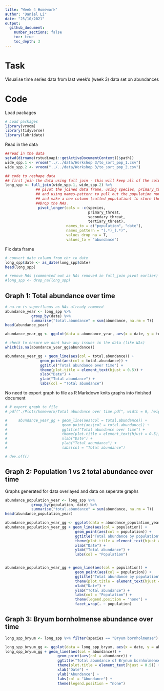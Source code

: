 ```yaml
---
title: "Week 4 Homework"
author: "Daniel Li"
date: "25/10/2021"
output:
  github_document:
    number_sections: false
    toc: true
    toc_depth: 3
---
```


# Task

Visualise time series data from last week's (week 3) data set on abundances

# Code

Load packages

```r
# Load packages
library(vroom)
library(tidyverse)
library(lubridate)
```

Read in the data

```r
##read in the data
setwd(dirname(rstudioapi::getActiveDocumentContext()$path))
wide_spp.1 <- vroom("../../data/Workshop 3/to_sort_pop_1.csv")
wide_spp.2 <- vroom("../../data/Workshop 3/to_sort_pop_2.csv")

## code to reshape data
## first join the data using full join - this will keep all of the columns
long_spp <- full_join(wide_spp.1, wide_spp.2) %>%
              ## pivot the joined data frame, using species, primary_threat, secondary_threat, tertiary_threat as ID columns
              ## and using names-pattern to pull out the population number
              ## and make a new column (called population) to store them in.
              ##Drop the NAs.
               pivot_longer(cols = -c(species,
                                      primary_threat,
                                      secondary_threat,
                                      tertiary_threat),
                            names_to = c("population", "date"),
                            names_pattern = "(.*)_(.*)",
                            values_drop_na = T,
                            values_to = "abundance")
```

Fix data frame

```r
# convert date column from chr to date
long_spp$date <- as_date(long_spp$date)
head(long_spp)

# remove NAs (commented out as NAs removed in full_join pivot earlier)
#long_spp <- drop_na(long_spp)
```

## Graph 1: Total abundance over time

```r
# na.rm is superfluous as NAs already removed
abundance_year <- long_spp %>%
            group_by(date) %>%
            summarise("total.abundance" = sum(abundance, na.rm = T))
head(abundance_year)

abundance_year_gg <- ggplot(data = abundance_year, aes(x = date, y = total.abundance))

# check to ensure we dont have any issues in the data (like NAs)
which(is.na(abundance_year_gg$abundance))

abundance_year_gg + geom_line(aes(col = total.abundance)) +
                geom_point(aes(col = total.abundance)) +
                ggtitle("Total abundance over time") +
                theme(plot.title = element_text(hjust = 0.5)) +
                xlab("Date") +
                ylab("Total abundance") +
                labs(col = "Total abundance")
```

No need to export graph to file as R Markdown knits graphs into finished document

```r
# # export graph to file
# pdf("./Plots/homework/Total abundance over time.pdf", width = 6, height = 4)

#     abundance_year_gg + geom_line(aes(col = total.abundance)) +
#                         geom_point(aes(col = total.abundance)) +
#                         ggtitle("Total abundance over time") +
#                         theme(plot.title = element_text(hjust = 0.5)) +
#                         xlab("Date") +
#                         ylab("Total abundance") +
#                         labs(col = "Total abundance")

# dev.off()
```

## Graph 2: Population 1 vs 2 total abundance over time

Graphs generated for data overlayed and data on seperate graphs

```r
abundance_population_year <- long_spp %>%
            group_by(population, date) %>%
            summarise("total.abundance" = sum(abundance, na.rm = T))
head(abundance_population_year)

abundance_population_year_gg <- ggplot(data = abundance_population_year, aes(x = date, y = total.abundance))
abundance_population_year_gg + geom_line(aes(col = population)) +
                                geom_point(aes(col = population)) +
                                ggtitle("Total abundance by population") +
                                theme(plot.title = element_text(hjust = 0.5)) +
                                xlab("Date") +
                                ylab("Total abundance") +
                                labs(col = "Population")


abundance_population_year_gg + geom_line(aes(col = population)) +
                                geom_point(aes(col = population)) +
                                ggtitle("Total abundance by population") +
                                theme(plot.title = element_text(hjust = 0.5)) +
                                xlab("Date") +
                                ylab("Total abundance") +
                                labs(col = "Population") +
                                theme(legend.position = "none") +
                                facet_wrap(. ~ population)
```


## Graph 3: Bryum bornholmense abundance over time

```r
long_spp_bryum <- long_spp %>% filter(species == "Bryum bornholmense")

long_spp_bryum_gg <- ggplot(data = long_spp_bryum, aes(x = date, y = abundance))
long_spp_bryum_gg + geom_line(aes(col = abundance)) +
                        geom_point(aes(col = abundance)) +
                        ggtitle("Total abundance of Brynum bornholmense") +
                        theme(plot.title = element_text(hjust = 0.5)) +
                        xlab("Date") +
                        ylab("Abundance") +
                        labs(col = "Abundance") +
                        theme(legend.position = "none")
```
